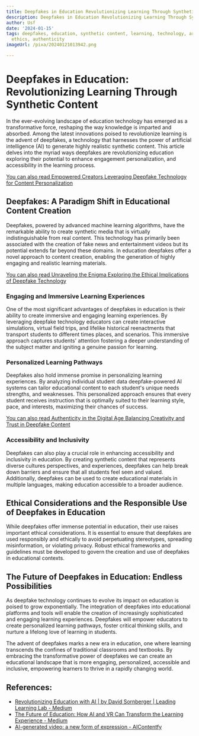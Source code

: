 ```yaml
---
title: Deepfakes in Education Revolutionizing Learning Through Synthetic Content
description: Deepfakes in Education Revolutionizing Learning Through Synthetic Content
author: Usf
date: '2024-01-15'
tags: deepfakes, education, synthetic content, learning, technology, artificial intelligence,
  ethics, authenticity
imageUrl: /pixa/20240121013942.png

---
```

# Deepfakes in Education:  Revolutionizing Learning Through Synthetic  Content

In the ever-evolving landscape of education technology  has emerged as a transformative force, reshaping  the way knowledge is imparted  and absorbed. Among the  latest innovations  poised to revolutionize  learning is the advent of deepfakes, a technology that harnesses the power of artificial intelligence (AI) to generate highly realistic synthetic content. This article delves into the myriad ways deepfakes are revolutionizing education exploring their potential to enhance engagement  personalization, and accessibility in the  learning process.

[You can also read Empowered Creators Leveraging Deepfake Technology for Content Personalization](Empowered%20Creators%20Leveraging%20Deepfake%20Technology%20for%20Content%20Personalization)


## Deepfakes: A Paradigm Shift in Educational Content Creation

Deepfakes, powered by advanced  machine learning algorithms, have the remarkable ability to create synthetic media that is  virtually indistinguishable from real content. This technology has primarily been associated with  the creation  of fake news and entertainment videos but its potential extends far beyond these domains. In education deepfakes  offer a novel approach to content creation, enabling the generation of highly engaging and realistic learning materials.

[You can also  read Unraveling the Enigma  Exploring the Ethical Implications of Deepfake Technology](Unraveling%20the%20Enigma%20Exploring%20the%20Ethical%20Implications%20of%20Deepfake%20Technology)


### Engaging and Immersive Learning Experiences

One of the most significant advantages of deepfakes in education is their ability to create immersive  and engaging learning experiences.  By leveraging deepfake technology educators can create interactive simulations, virtual field trips, and  lifelike historical reenactments  that transport students to different times places, and scenarios. This immersive approach captures students' attention fostering a deeper understanding of the subject matter and igniting a genuine passion for learning.

###  Personalized Learning Pathways

Deepfakes also hold immense promise in personalizing learning experiences. By  analyzing  individual  student data deepfake-powered AI systems can tailor educational content  to each  student's  unique needs strengths, and weaknesses.  This personalized  approach ensures that every student receives instruction that is optimally suited to their  learning style, pace, and  interests,  maximizing their  chances of success.

[You can also  read Authenticity in the  Digital Age Balancing  Creativity and Trust in Deepfake Content](Authenticity%20in%20the%20Digital%20Age%20Balancing%20Creativity%20and%20Trust%20in%20Deepfake%20Content)


### Accessibility and Inclusivity

Deepfakes can also play a crucial role in enhancing accessibility and inclusivity in education. By creating synthetic content that represents diverse cultures perspectives, and experiences, deepfakes can help break down barriers and ensure that all students feel seen and valued. Additionally, deepfakes can be  used to create educational materials in multiple languages, making  education accessible to a broader audience.

## Ethical Considerations and the Responsible Use of Deepfakes in Education

While deepfakes offer immense potential in  education, their use  raises important  ethical considerations.  It is essential to ensure that deepfakes  are used  responsibly and ethically to avoid perpetuating stereotypes, spreading misinformation, or violating privacy. Robust  ethical frameworks and guidelines must be developed to govern the creation and use of deepfakes in educational contexts.

## The Future  of Deepfakes in Education: Endless Possibilities

As deepfake technology continues to evolve  its impact on education is poised to grow exponentially. The integration  of deepfakes into educational platforms and tools will enable the creation of  increasingly sophisticated and engaging learning experiences.  Deepfakes will empower educators to create personalized learning pathways, foster critical thinking  skills, and nurture a lifelong love of learning in students.

The advent of deepfakes marks a new era  in education, one where learning transcends the confines of traditional classrooms and textbooks. By embracing the transformative power of deepfakes we  can create an educational landscape that is more engaging, personalized, accessible and inclusive, empowering learners to thrive in  a rapidly changing world.

## References:
- [Revolutionizing Education with AI | by David Sornberger | Leading Learning Lab - Medium](https://medium.com/leading-learning-lab/revolutionizing-education-with-ai-6e8c45c674ea)
- [The Future of Education: How AI and VR Can Transform the Learning Experience - Medium](https://medium.com/@dkcgnzhn/the-future-of-education-how-ai-and-vr-can-transform-the-learning-experience-4bbb935c8dc7)
- [AI-generated video: a new form of expression - AIContentfy](https://aicontentfy.com/en/blog/ai-generated-video-new-form-of-expression)
